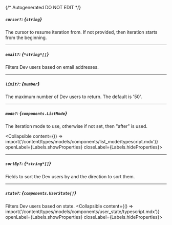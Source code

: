 {/* Autogenerated DO NOT EDIT  */}

##### `cursor?`: *{`string`}*
The cursor to resume iteration from. If not provided, then iteration
starts from the beginning.


---
##### `email?`: *{`*string*[]`}*
Filters Dev users based on email addresses.

---
##### `limit?`: *{`number`}*
The maximum number of Dev users to return. The default is '50'.


---
##### `mode?`: *{`components.ListMode`}*
The iteration mode to use, otherwise if not set, then "after" is
used.

<Collapsible content={() => import('/content/types/models/components/list_mode/typescript.mdx')} openLabel={Labels.showProperties} closeLabel={Labels.hideProperties}>
</Collapsible>

---
##### `sortBy?`: *{`*string*[]`}*
Fields to sort the Dev users by and the direction to sort them.


---
##### `state?`: *{`components.UserState[]`}*
Filters Dev users based on state.
<Collapsible content={() => import('/content/types/models/components/user_state/typescript.mdx')} openLabel={Labels.showProperties} closeLabel={Labels.hideProperties}>
</Collapsible>


